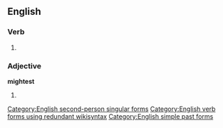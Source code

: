 ==English==

===Verb===
{{head|en}}

# {{context|archaic|lang=en}} {{form of|Second-person singular simple past of|may|lang=en}}

===Adjective===
'''mightest'''

# {{context|obsolete|lang=en}} {{en-superlative of|might}}

[[Category:English second-person singular forms]]
[[Category:English verb forms using redundant wikisyntax]]
[[Category:English simple past forms]]